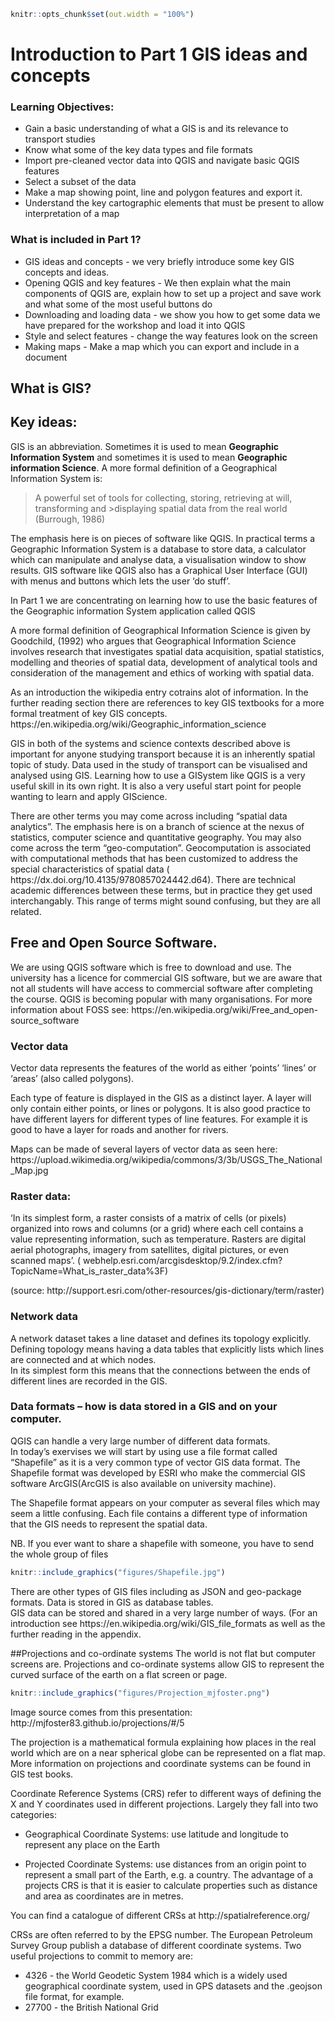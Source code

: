 \mainmatter

```r
knitr::opts_chunk$set(out.width = "100%")
```


# Introduction to Part 1 GIS ideas and concepts



### Learning Objectives: 
*	Gain a basic understanding of what a GIS is and its relevance to transport studies
*	Know what some of the key data types and file formats
*	Import pre-cleaned vector data into QGIS and navigate basic QGIS features
*	Select a subset of the data
*	Make a map showing point, line and polygon features and export it.  
*	Understand the key cartographic elements that must be present to allow interpretation of a map

### What is included in Part 1?

*	GIS ideas and concepts - we very briefly introduce some key GIS concepts and ideas.  
*	Opening QGIS and key features - We then explain what the main components of QGIS are, explain how to set up a project and save work and what some of the most useful buttons do
*	Downloading and loading data - we show you how to get some data we have prepared for the workshop and load it into QGIS
*	Style and select features - change the way features look on the screen
*	Making maps - Make a map which you can export and include in a document 




## What is GIS? 


## Key ideas: 
GIS is an abbreviation.  Sometimes it is used to mean **Geographic Information System** and sometimes it is used to mean **Geographic information Science**.  A more formal definition of a Geographical Information System is: 

>A powerful set of tools for collecting, storing, retrieving at will, transforming and >displaying spatial data from the real world 
(Burrough, 1986) 

The emphasis here is on pieces of software like QGIS.  In practical terms a Geographic Information System is a database to store data, a calculator which can manipulate and analyse data, a visualisation window to show results. GIS software like QGIS also has a Graphical User Interface (GUI) with menus and buttons which lets the user ‘do stuff’.  

In Part 1 we are concentrating on learning how to use the basic features of the Geographic information System application called QGIS


A more formal definition of Geographical Information Science is given by  
Goodchild, (1992) who argues that Geographical Information Science involves research that investigates spatial data acquisition, spatial statistics, modelling and theories of spatial data, development of analytical tools and consideration of the management and ethics of working with spatial data.  

As an introduction the wikipedia entry cotrains alot of information.  In the further reading section there are references to key GIS textbooks for a more formal treatment of key GIS concepts.    
https://en.wikipedia.org/wiki/Geographic_information_science 



GIS in both of the systems and science contexts described above is important for anyone studying transport because it is an inherently spatial topic of study.  Data used in the study of transport can be visualised and analysed using GIS.  Learning how to use a GISystem like QGIS is a very useful skill in its own right.  It is also a very useful start point for people wanting to learn and apply GIScience.

There are other terms you may come across including “spatial data analytics”. The emphasis here is on a branch of science at the nexus of statistics, computer science and quantitative geography.  You may also come across the term "geo-computation".  Geocomputation is associated with computational methods that has been customized to address the special characteristics of spatial data ( https://dx.doi.org/10.4135/9780857024442.d64).  There are technical academic differences between these terms, but in practice they get used interchangably. This range of terms might sound confusing, but they are all related.  


## Free and Open Source Software.  
We are using QGIS software which is free to download and use.  The university has a licence for commercial GIS software, but we are aware that not all students will have access to commercial software after completing the course.  QGIS is becoming popular with many organisations.    For more information about FOSS see: https://en.wikipedia.org/wiki/Free_and_open-source_software 



### Vector data
Vector data represents the features of the world as either ‘points’ ‘lines’ or ‘areas’ (also called polygons).
 
Each type of feature is displayed in the GIS as a distinct layer.  A layer will only contain either points, or lines or polygons.  It is also good practice to have different layers for different types of line features.  For example it is good to have a layer for roads and another for rivers.  

Maps can be made of several layers of vector data as seen here:  
https://upload.wikimedia.org/wikipedia/commons/3/3b/USGS_The_National_Map.jpg
 

 

###  Raster data:  
‘In its simplest form, a raster consists of a matrix of cells (or pixels) organized into rows and columns (or a grid) where each cell contains a value representing information, such as temperature. Rasters are digital aerial photographs, imagery from satellites, digital pictures, or even scanned maps’. (
webhelp.esri.com/arcgisdesktop/9.2/index.cfm?TopicName=What_is_raster_data%3F)
 
(source:  http://support.esri.com/other-resources/gis-dictionary/term/raster) 

### Network data
A network dataset takes a line dataset and defines its topology explicitly.  Defining topology means having a data tables that explicitly lists which lines are connected and at which nodes.  
In its simplest form this means that the connections between the ends of different lines are recorded in the GIS.  

### Data formats – how is data stored in a GIS and on your computer.  
QGIS can handle a very large number of different data formats.  
In today's exervises we will start by using use a file format called “Shapefile” as it is a very common type of vector GIS data format.  The Shapefile format was developed by ESRI who make the commercial GIS software ArcGIS(ArcGIS is also available on university machine).
  
The Shapefile format appears on your computer as several files which may seem a little confusing.  Each file contains a different type of information that the GIS needs to represent the spatial data.  

NB. If you ever want to share a shapefile with someone, you have to send the whole group of files


```r
knitr::include_graphics("figures/Shapefile.jpg")
```

There are other types of GIS files including as JSON and geo-package formats.  Data is stored in GIS as database tables.  
GIS data can be stored and shared in a very large number of ways.  (For an introduction see https://en.wikipedia.org/wiki/GIS_file_formats as well as the further reading in the appendix.   

##Projections and co-ordinate systems
The world is not flat but computer screens are.  Projections and co-ordinate systems allow GIS to represent  the curved surface of the earth on a flat screen or page. 


```r
knitr::include_graphics("figures/Projection_mjfoster.png")
```

Image source comes from this presentation:  http://mjfoster83.github.io/projections/#/5


The projection is a mathematical formula explaining how places in the real world which are on a near spherical globe can be represented on a flat map. More information on projections and coordinate systems can be found in GIS test books.  


Coordinate Reference Systems (CRS) refer to different ways of defining the X and Y coordinates used in different projections. Largely they fall into two categories:

* Geographical Coordinate Systems: use latitude and longitude to represent any place on the Earth

* Projected Coordinate Systems: use distances from an origin point to represent a small part of the Earth, e.g. a country. The advantage of a projects CRS is that it is easier to calculate properties such as distance and area as coordinates are in metres.

You can find a catalogue of different CRSs at http://spatialreference.org/

CRSs are often referred to by the EPSG number. The European Petroleum Survey Group publish a database of different coordinate systems. Two useful projections to commit to memory are:

* 4326 - the World Geodetic System 1984 which is a widely used  geographical coordinate system, used in GPS datasets and the .geojson file format, for example.
* 27700 - the British National Grid




